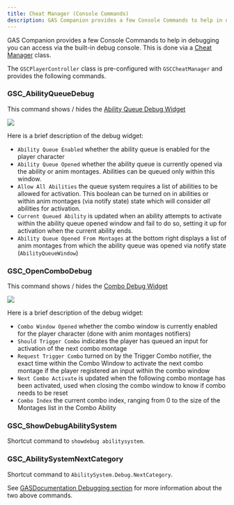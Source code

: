 ```yaml
---
title: Cheat Manager (Console Commands)
description: GAS Companion provides a few Console Commands to help in debugging
---
```


GAS Companion provides a few Console Commands to help in debugging you can access via the built-in debug console. This is done via a [Cheat Manager](https://benui.ca/unreal/cheatmanager/) class.

The `GSCPlayerController` class is pre-configured with `GSCCheatManager` and provides the following commands.

### GSC_AbilityQueueDebug

This command shows / hides the [Ability Queue Debug Widget](/ability-queue-system#debug-widget)

![](ability-queue-debug-widget.png)

Here is a brief description of the debug widget:

- `Ability Queue Enabled` whether the ability queue is enabled for the player character
- `Ability Queue Opened` whether the ability queue is currently opened via the ability or anim montages. Abilities can be queued only within this window.
- `Allow All Abilities` the queue system requires a list of abilities to be allowed for activation. This boolean can be turned on in abilities or within anim montages (via notify state) state which will consider *all* abilities for activation.
- `Current Queued Ability` is updated when an ability attempts to activate within the ability queue opened window and fail to do so, setting it up for activation when the current ability ends.
- `Ability Queue Opened From Montages` at the bottom right displays a list of anim montages from which the ability queue was opened via notify state (`AbilityQueueWindow`)

### GSC_OpenComboDebug

This command shows / hides the [Combo Debug Widget](/melee-ability/#debug-combo-widget)

![](../melee-ability/combo.gif)


Here is a brief description of the debug widget:

- `Combo Window Opened` whether the combo window is currently enabled for the player character (done with anim montages notifiers)
- `Should Trigger Combo` indicates the player has queued an input for activation of the next combo montage
- `Request Trigger Combo` turned on by the Trigger Combo notifier, the exact time within the Combo Window to activate the next combo montage if the player registered an input within the combo window
- `Next Combo Activate` is updated when the following combo montage has been activated, used when closing the combo window to know if combo needs to be reset
- `Combo Index` the current combo index, ranging from 0 to the size of the Montages list in the Combo Ability

### GSC_ShowDebugAbilitySystem

Shortcut command to `showdebug abilitysystem`.

### GSC_AbilitySystemNextCategory

Shortcut command to `AbilitySystem.Debug.NextCategory`.

See [GASDocumentation Debugging section](https://github.com/tranek/GASDocumentation#debugging) for more information about the two above commands.